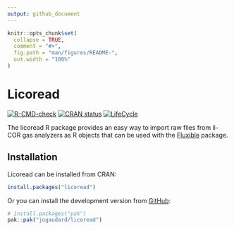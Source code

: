 ```yaml
---
output: github_document
---
```


<!-- README.md is generated from README.Rmd. Please edit that file -->

```r
knitr::opts_chunk$set(
  collapse = TRUE,
  comment = "#>",
  fig.path = "man/figures/README-",
  out.width = "100%"
)
```

# Licoread

<!-- badges: start -->
[![R-CMD-check](https://github.com/jogaudard/licoread/actions/workflows/R-CMD-check.yaml/badge.svg)](https://github.com/jogaudard/licoread/actions/workflows/R-CMD-check.yaml)
[![CRAN status](https://www.r-pkg.org/badges/version/licoread)](https://CRAN.R-project.org/package=licoread)
[![LifeCycle](https://img.shields.io/badge/lifecycle-experimental-orange)](https://lifecycle.r-lib.org/articles/stages.html#experimental)
<!-- badges: end -->

The licoread R package provides an easy way to import raw files from li-COR gas analyzers as R objects that can be used with the [Fluxible](https://plant-functional-trait-course.github.io/fluxible/) package.

## Installation

Licoread can be installed from CRAN:

``` r
install.packages("licoread")
```

Or you can install the development version from [GitHub](https://github.com/):

``` r
# install.packages("pak")
pak::pak("jogaudard/licoread")
```

